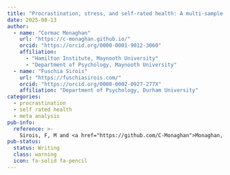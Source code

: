 ```yaml
---
title: "Procrastination, stress, and self-rated health: A multi-sample meta-analysis"
date: 2025-08-13
author: 
  - name: "Cormac Monaghan"
    url: "https://c-monaghan.github.io/"
    orcid: "https://orcid.org/0000-0001-9012-3060"
    affiliation:
      - "Hamilton Institute, Maynooth University"
      - "Department of Psychology, Maynooth University"
  - name: "Fuschia Sirois"
    url: "https://fuschiasirois.com/"
    orcid: "https://orcid.org/0000-0002-0927-277X"
    affiliation: "Department of Psychology, Durham University"
categories:
  - procrastination
  - self rated health
  - meta analysis
pub-info:
  reference: >-
    Sirois, F, M and <a href="https://github.com/C-Monaghan">Monaghan, C.</a>. Procrastination, stress, and self-rated health: A multi-sample meta-analysis.
pub-status:
  status: Writing
  class: warning
  icon: fa-solid fa-pencil
---
```


